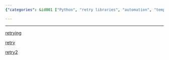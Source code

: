 ```yaml
---
{"categories": &id001 ["Python", "retry libraries", "automation", "temporary issues", "error handling"], "category": "Retry Libraries", "date": "2022-09-14 10:54:46", "description": "This text introduces three Python retry libraries - retrying, retry, and retry2. These libraries simplify the process of automatically retrying operations that may fail due to transient issues or errors, making it easier for developers to handle such scenarios efficiently.", "tags": *id001, "title": "python retry libraries"}

---
```


------

[retrying](https://github.com/rholder/retrying)

[retry](https://pypi.org/project/retry/)

[retry2](https://pypi.org/project/retry2/)

